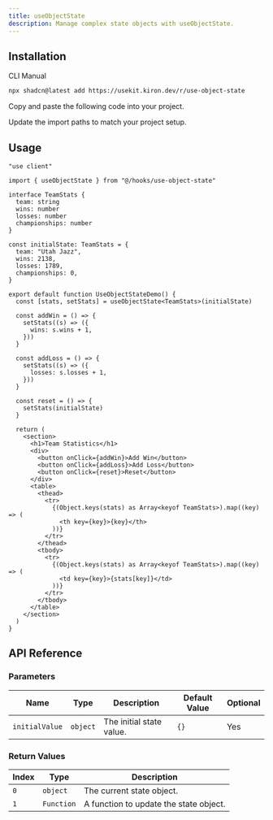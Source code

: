 ```yaml
---
title: useObjectState
description: Manage complex state objects with useObjectState.
---
```


<ComponentPreview name="use-object-state-demo" />

## Installation

<Tabs defaultValue="cli">

<TabsList>
  <TabsTrigger value="cli">CLI</TabsTrigger>
  <TabsTrigger value="manual">Manual</TabsTrigger>
</TabsList>

<TabsContent value="cli">

```bash
npx shadcn@latest add https://usekit.kiron.dev/r/use-object-state
```

</TabsContent>

<TabsContent value="manual">

<Steps>

<Step>Copy and paste the following code into your project.</Step>

<ComponentSource name="use-object-state" />

<Step>Update the import paths to match your project setup.</Step>

</Steps>

</TabsContent>

</Tabs>

## Usage

```tsx {3, 20}
"use client"

import { useObjectState } from "@/hooks/use-object-state"

interface TeamStats {
  team: string
  wins: number
  losses: number
  championships: number
}

const initialState: TeamStats = {
  team: "Utah Jazz",
  wins: 2138,
  losses: 1789,
  championships: 0,
}

export default function UseObjectStateDemo() {
  const [stats, setStats] = useObjectState<TeamStats>(initialState)

  const addWin = () => {
    setStats((s) => ({
      wins: s.wins + 1,
    }))
  }

  const addLoss = () => {
    setStats((s) => ({
      losses: s.losses + 1,
    }))
  }

  const reset = () => {
    setStats(initialState)
  }

  return (
    <section>
      <h1>Team Statistics</h1>
      <div>
        <button onClick={addWin}>Add Win</button>
        <button onClick={addLoss}>Add Loss</button>
        <button onClick={reset}>Reset</button>
      </div>
      <table>
        <thead>
          <tr>
            {(Object.keys(stats) as Array<keyof TeamStats>).map((key) => (
              <th key={key}>{key}</th>
            ))}
          </tr>
        </thead>
        <tbody>
          <tr>
            {(Object.keys(stats) as Array<keyof TeamStats>).map((key) => (
              <td key={key}>{stats[key]}</td>
            ))}
          </tr>
        </tbody>
      </table>
    </section>
  )
}
```

## API Reference

### Parameters

| Name           | Type     | Description              | Default Value | Optional |
| -------------- | -------- | ------------------------ | ------------- | -------- |
| `initialValue` | `object` | The initial state value. | `{}`          | Yes      |

### Return Values

| Index | Type       | Description                            |
| ----- | ---------- | -------------------------------------- |
| `0`   | `object`   | The current state object.              |
| `1`   | `Function` | A function to update the state object. |

